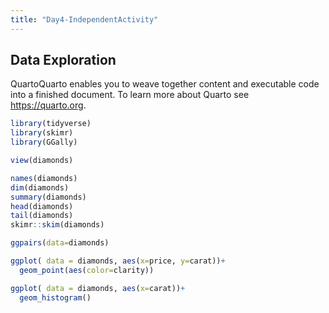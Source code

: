 ```yaml
---
title: "Day4-IndependentActivity"
---
```


## Data Exploration

QuartoQuarto enables you to weave together content and executable code into a finished document. To learn more about Quarto see <https://quarto.org>.

```r
library(tidyverse)
library(skimr)
library(GGally)
```

```r
view(diamonds)

names(diamonds)
dim(diamonds)
summary(diamonds)
head(diamonds)
tail(diamonds)
skimr::skim(diamonds)
```

```r
ggpairs(data=diamonds)
```

```r
ggplot( data = diamonds, aes(x=price, y=carat))+
  geom_point(aes(color=clarity))

```

```r
ggplot( data = diamonds, aes(x=carat))+
  geom_histogram()
```
